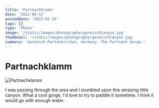 ```yaml
---
title: 'Partnachklamm'
date: '2012-09-12'
postedDate: '2023-01-19'
tags: []
type: 'Photo'
image: '/static/images/photography/garmischCanyon.jpg'
thumbnail: '/static/images/photography/garmischCanyon.jpg'
summary: 'Garmisch-Partenkirchen, Germany. The Partnach Gorge.'
---
```


# Partnachklamm

![Partnachklamm](/static/images/photography/garmischCanyon.jpg)

I was passing through the area and I stumbled upon this amazing little canyon. What a cool gorge, I'd love to try to paddle it sometime. I think it would go with enough water.
